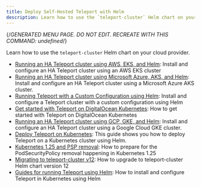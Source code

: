 ```yaml
---
title: Deploy Self-Hosted Teleport with Helm
description: Learn how to use the `teleport-cluster` Helm chart on your cloud provider.
---
```


{/*GENERATED MENU PAGE. DO NOT EDIT. RECREATE WITH THIS COMMAND:
undefined*/}

Learn how to use the `teleport-cluster` Helm chart on your cloud provider.

- [Running an HA Teleport cluster using AWS, EKS, and Helm](helm-deployments/aws.mdx): Install and configure an HA Teleport cluster using an AWS EKS cluster
- [Running an HA Teleport cluster using Microsoft Azure, AKS, and Helm](helm-deployments/azure.mdx): Install and configure an HA Teleport cluster using a Microsoft Azure AKS cluster.
- [Running Teleport with a Custom Configuration using Helm](helm-deployments/custom.mdx): Install and configure a Teleport cluster with a custom configuration using Helm
- [Get started with Teleport on DigitalOcean Kubernetes](helm-deployments/digitalocean.mdx): How to get started with Teleport on DigitalOcean Kubernetes
- [Running an HA Teleport cluster using GCP, GKE, and Helm](helm-deployments/gcp.mdx): Install and configure an HA Teleport cluster using a Google Cloud GKE cluster.
- [Deploy Teleport on Kubernetes](helm-deployments/kubernetes-cluster.mdx): This guide shows you how to deploy Teleport on a Kubernetes cluster using Helm.
- [Kubernetes 1.25 and PSP removal](helm-deployments/migration-kubernetes-1-25-psp.mdx): How to prepare for the PodSecurityPolicy removal happening in Kubernetes 1.25
- [Migrating to teleport-cluster v12](helm-deployments/migration-v12.mdx): How to upgrade to teleport-cluster Helm chart version 12
- [Guides for running Teleport using Helm](helm-deployments/overview.mdx): How to install and configure Teleport in Kubernetes using Helm

